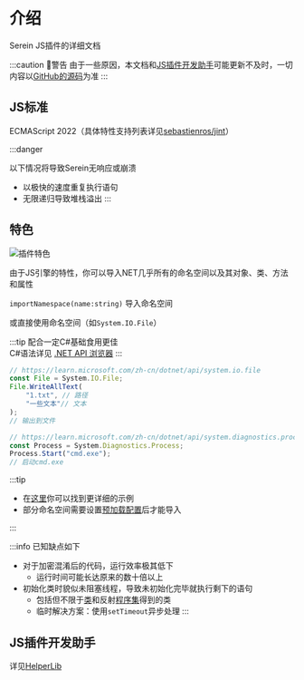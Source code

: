 # 介绍

Serein JS插件的详细文档

:::caution 🚧警告
由于一些原因，本文档和[JS插件开发助手](#js插件开发助手)可能更新不及时，一切内容以[GitHub的源码](https://github.com/Zaitonn/Serein)为准
:::


<DocCardList />

## JS标准

ECMAScript 2022（具体特性支持列表详见[sebastienros/jint](https://github.com/sebastienros/jint#version-3x)）

:::danger

以下情况将导致Serein无响应或崩溃

- 以极快的速度重复执行语句
- 无限递归导致堆栈溢出
:::

## 特色

![插件特色](../guidance/javacriptplugins.png)

由于JS引擎的特性，你可以导入NET几乎所有的命名空间以及其对象、类、方法和属性

`importNamespace(name:string)` 导入命名空间

或直接使用命名空间（如`System.IO.File`）

:::tip
配合一定C#基础食用更佳  
C#语法详见 [.NET API 浏览器](https://learn.microsoft.com/zh-cn/dotnet/api/)
:::

```js
// https://learn.microsoft.com/zh-cn/dotnet/api/system.io.file
const File = System.IO.File;
File.WriteAllText(
    "1.txt", // 路径
    "一些文本"// 文本
);
// 输出到文件
```

```js
// https://learn.microsoft.com/zh-cn/dotnet/api/system.diagnostics.process
const Process = System.Diagnostics.Process;
Process.Start("cmd.exe");
// 启动cmd.exe
```

:::tip

- 在[这里](https://market.serein.cc/resources/Example)你可以找到更详细的示例
- 部分命名空间需要设置[预加载配置](development/preLoadConfig)后才能导入

:::

:::info
已知缺点如下

- 对于加密混淆后的代码，运行效率极其低下
  - 运行时间可能长达原来的数十倍以上
- 初始化类时貌似未阻塞线程，导致未初始化完毕就执行剩下的语句
  - 包括但不限于[类](development/class)和反射[程序集](development/assembly)得到的类
  - 临时解决方案：使用`setTimeout`异步处理
:::

## JS插件开发助手

详见[HelperLib](https://github.com/SereinDev/HelperLib)
